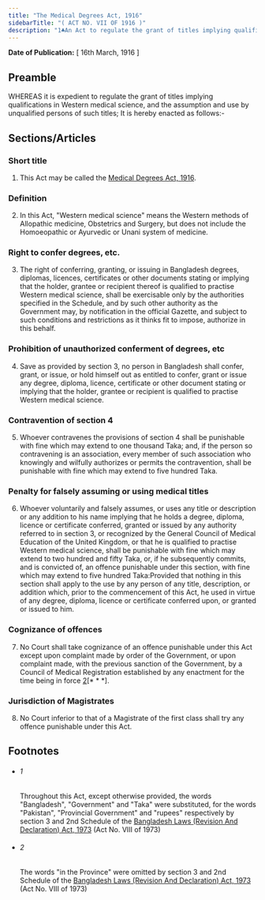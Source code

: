 ```yaml
---
title: "The Medical Degrees Act, 1916"
sidebarTitle: "( ACT NO. VII OF 1916 )"
description: "1♣An Act to regulate the grant of titles implying qualifications in Western medical science, and the assumption and use by unqualified persons of such titles."
---
```


**Date of Publication:** [ 16th March, 1916 ]

## Preamble

WHEREAS it is expedient to regulate the grant of titles implying qualifications in Western medical science, and the assumption and use by unqualified persons of such titles; It is hereby enacted as follows:-

## Sections/Articles

### Short title

1. This Act may be called the [Medical Degrees Act, 1916](/act-104.html "Medical Degrees Act, 1916").

### Definition

2. In this Act, "Western medical science" means the Western methods of Allopathic medicine, Obstetrics and Surgery, but does not include the Homoeopathic or Ayurvedic or Unani system of medicine.

### Right to confer degrees, etc.

3. The right of conferring, granting, or issuing in Bangladesh degrees, diplomas, licences, certificates or other documents stating or implying that the holder, grantee or recipient thereof is qualified to practise Western medical science, shall be exercisable only by the authorities specified in the Schedule, and by such other authority as the Government may, by notification in the official Gazette, and subject to such conditions and restrictions as it thinks fit to impose, authorize in this behalf.

### Prohibition of unauthorized conferment of degrees, etc

4. Save as provided by section 3, no person in Bangladesh shall confer, grant, or issue, or hold himself out as entitled to confer, grant or issue any degree, diploma, licence, certificate or other document stating or implying that the holder, grantee or recipient is qualified to practise Western medical science.

### Contravention of section 4

5. Whoever contravenes the provisions of section 4 shall be punishable with fine which may extend to one thousand Taka; and, if the person so contravening is an association, every member of such association who knowingly and wilfully authorizes or permits the contravention, shall be punishable with fine which may extend to five hundred Taka.

### Penalty for falsely assuming or using medical titles

6. Whoever voluntarily and falsely assumes, or uses any title or description or any addition to his name implying that he holds a degree, diploma, licence or certificate conferred, granted or issued by any authority referred to in section 3, or recognized by the General Council of Medical Education of the United Kingdom, or that he is qualified to practise Western medical science, shall be punishable with fine which may extend to two hundred and fifty Taka, or, if he subsequently commits, and is convicted of, an offence punishable under this section, with fine which may extend to five hundred Taka:Provided that nothing in this section shall apply to the use by any person of any title, description, or addition which, prior to the commencement of this Act, he used in virtue of any degree, diploma, licence or certificate conferred upon, or granted or issued to him.

### Cognizance of offences

7. No Court shall take cognizance of an offence punishable under this Act except upon complaint made by order of the Government, or upon complaint made, with the previous sanction of the Government, by a Council of Medical Registration established by any enactment for the time being in force [2](1)[\* \* \*].

### Jurisdiction of Magistrates

8. No Court inferior to that of a Magistrate of the first class shall try any offence punishable under this Act.

## Footnotes

- ###### 1

  Throughout this Act, except otherwise provided, the words "Bangladesh", "Government" and "Taka" were substituted, for the words "Pakistan", "Provincial Government" and "rupees" respectively by section 3 and 2nd Schedule of the [Bangladesh Laws (Revision And Declaration) Act, 1973](/act-430.html "Bangladesh Laws (Revision And Declaration) Act, 1973") (Act No. VIII of 1973)

- ###### 2

  The words "in the Province" were omitted by section 3 and 2nd Schedule of the [Bangladesh Laws (Revision And Declaration) Act, 1973](/act-430.html "Bangladesh Laws (Revision And Declaration) Act, 1973") (Act No. VIII of 1973)
